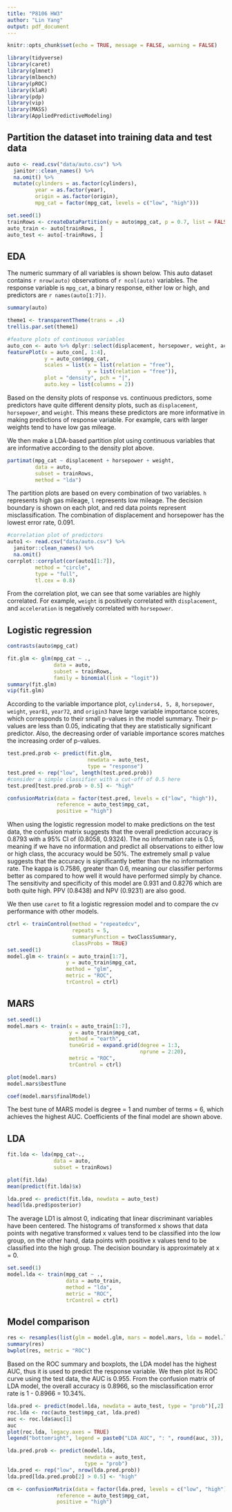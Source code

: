 ```yaml
---
title: "P8106 HW3"
author: "Lin Yang"
output: pdf_document
--- 
```


  
```r
knitr::opts_chunk$set(echo = TRUE, message = FALSE, warning = FALSE)
```

```r
library(tidyverse)
library(caret)
library(glmnet)
library(mlbench)
library(pROC)
library(klaR)
library(pdp)
library(vip)
library(MASS)
library(AppliedPredictiveModeling)
```

## Partition the dataset into training data and test data
```r
auto <- read.csv("data/auto.csv") %>% 
  janitor::clean_names() %>% 
  na.omit() %>% 
  mutate(cylinders = as.factor(cylinders),
         year = as.factor(year),
         origin = as.factor(origin),
         mpg_cat = factor(mpg_cat, levels = c("low", "high")))

set.seed(1)
trainRows <- createDataPartition(y = auto$mpg_cat, p = 0.7, list = FALSE)
auto_train <- auto[trainRows, ]
auto_test <- auto[-trainRows, ]
```

## EDA
The numeric summary of all variables is shown below. This auto dataset contains `r nrow(auto)` observations of `r ncol(auto)` variables. The response variable is `mpg_cat`, a binary response, either low or high, and predictors are `r names(auto[1:7])`.
```r
summary(auto)
```

```r
theme1 <- transparentTheme(trans = .4)
trellis.par.set(theme1)

#feature plots of continuous variables
auto_con <- auto %>% dplyr::select(displacement, horsepower, weight, acceleration, mpg_cat)
featurePlot(x = auto_con[, 1:4], 
            y = auto_con$mpg_cat,
            scales = list(x = list(relation = "free"), 
                          y = list(relation = "free")),
            plot = "density", pch = "|", 
            auto.key = list(columns = 2))
```

Based on the density plots of response vs. continuous predictors, some predictors have quite different density plots, such as `displacement`, `horsepower`, and `weight`. This means these predictors are more informative in making predictions of response variable. For example, cars with larger weights tend to have low gas mileage. 

We then make a LDA-based partition plot using continuous variables that are informative according to the density plot above. 
```r
partimat(mpg_cat ~ displacement + horsepower + weight, 
         data = auto, 
         subset = trainRows,
         method = "lda")
```

The partition plots are based on every combination of two variables. `h` represents high gas mileage, `l` represents low mileage. The decision boundary is shown on each plot, and red data points represent misclassification. The combination of displacement and horsepower has the lowest error rate, 0.091.

```r
#correlation plot of predictors
auto1 <- read.csv("data/auto.csv") %>% 
  janitor::clean_names() %>% 
  na.omit()
corrplot::corrplot(cor(auto1[1:7]), 
         method = "circle", 
         type = "full",
         tl.cex = 0.8)
```

From the correlation plot, we can see that some variables are highly correlated. For example, `weight` is positively correlated with `displacement`, and `acceleration` is negatively correlated with `horsepower`. 

## Logistic regression
```r
contrasts(auto$mpg_cat)

fit.glm <- glm(mpg_cat ~ ., 
               data = auto, 
               subset = trainRows, 
               family = binomial(link = "logit"))
summary(fit.glm)
vip(fit.glm)
```

According to the variable importance plot, `cylinders4, 5, 8`, `horsepower`, `weight`, `year81`, `year72`, and `origin3` have large variable importance scores, which corresponds to their small p-values in the model summary. Their p-values are less than 0.05, indicating that they are statistically significant predictor. Also, the decreasing order of variable importance scores matches the increasing order of p-values. 


```r
test.pred.prob <- predict(fit.glm, 
                          newdata = auto_test,
                          type = "response")
test.pred <- rep("low", length(test.pred.prob))
#consider a simple classifier with a cut-off of 0.5 here
test.pred[test.pred.prob > 0.5] <- "high"

confusionMatrix(data = factor(test.pred, levels = c("low", "high")),
                reference = auto_test$mpg_cat,
                positive = "high")
```

When using the logistic regression model to make predictions on the test data, the confusion matrix suggests that the overall prediction accuracy is 0.8793 with a 95% CI of (0.8058, 0.9324). The no information rate is 0.5, meaning if we have no information and predict all observations to either low or high class, the accuracy would be 50%. The extremely small p value suggests that the accuracy is significantly better than the no information rate. The kappa is 0.7586, greater than 0.6, meaning our classifier performs better as compared to how well it would have performed simply by chance. The sensitivity and specificity of this model are 0.931 and 0.8276 which are both quite high. PPV (0.8438) and NPV (0.9231) are also good.  

We then use `caret` to fit a logistic regression model and to compare the cv performance with other models.
```r
ctrl <- trainControl(method = "repeatedcv",
                     repeats = 5,
                     summaryFunction = twoClassSummary,
                     classProbs = TRUE)
set.seed(1)
model.glm <- train(x = auto_train[1:7],
                   y = auto_train$mpg_cat,
                   method = "glm",
                   metric = "ROC",
                   trControl = ctrl)
```

## MARS
```r
set.seed(1)
model.mars <- train(x = auto_train[1:7],
                    y = auto_train$mpg_cat,
                    method = "earth",
                    tuneGrid = expand.grid(degree = 1:3, 
                                           nprune = 2:20),
                    metric = "ROC",
                    trControl = ctrl)

plot(model.mars)
model.mars$bestTune

coef(model.mars$finalModel) 
```

The best tune of MARS model is degree = 1 and number of terms = 6, which achieves the highest AUC. Coefficients of the final model are shown above. 


## LDA
```r
fit.lda <- lda(mpg_cat~., 
               data = auto,
               subset = trainRows)

plot(fit.lda)
mean(predict(fit.lda)$x)

lda.pred <- predict(fit.lda, newdata = auto_test)
head(lda.pred$posterior)
```

The average LD1 is almost 0, indicating that linear discriminant variables have been centered. The histograms of transformed x shows that data points with negative transformed x values tend to be classified into the low group, on the other hand, data points with positive x values tend to be classified into the high group. The decision boundary is approximately at x = 0. 


```r
set.seed(1)
model.lda <- train(mpg_cat ~ .,
                   data = auto_train,
                   method = "lda",
                   metric = "ROC",
                   trControl = ctrl)
```

## Model comparison
```r
res <- resamples(list(glm = model.glm, mars = model.mars, lda = model.lda))
summary(res)
bwplot(res, metric = "ROC")
```

Based on the ROC summary and boxplots, the LDA model has the highest AUC, thus it is used to predict the response variable. We then plot its ROC curve using the test data, the AUC is 0.955. From the confusion matrix of LDA model, the overall accuracy is 0.8966, so the misclassification error rate is 1 - 0.8966 = 10.34%. 

```r
lda.pred <- predict(model.lda, newdata = auto_test, type = "prob")[,2]
roc.lda <- roc(auto_test$mpg_cat, lda.pred)
auc <- roc.lda$auc[1]
auc
plot(roc.lda, legacy.axes = TRUE)
legend("bottomright", legend = paste0("LDA AUC", ": ", round(auc, 3)), cex = 1)
```

```r
lda.pred.prob <- predict(model.lda,
                         newdata = auto_test,
                         type = "prob")
lda.pred <- rep("low", nrow(lda.pred.prob))
lda.pred[lda.pred.prob[2] > 0.5] <- "high"

cm <- confusionMatrix(data = factor(lda.pred, levels = c("low", "high")),
                reference = auto_test$mpg_cat,
                positive = "high")
```


